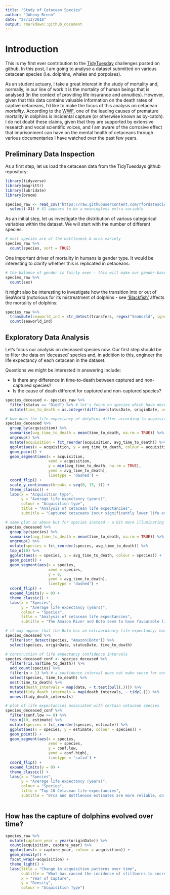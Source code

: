 ```yaml
---
title: "Study of Cetacean Species"
author: "Johnny Breen"
date: "27/12/2018"
output: rmarkdown::github_document
---
```


# Introduction

This is my first ever contribution to the [TidyTuesday](https://github.com/rfordatascience/tidytuesday) challenges posted on github. In this post, I am going to analyse a dataset submitted on various cetacean species (i.e. dolphins, whales and porpoises).

As an student actuary, I take a great interest in the study of mortality and, normally, in our line of work it is the mortality of human beings that is analysed (in the context of providing life insurance and annuities). However, given that this data contains valuable information on the death rates of captive cetaceans, I'd like to make the focus of this analysis on cetacean *mortality*. According to the [WWF](http://wwf.panda.org/knowledge_hub/endangered_species/cetaceans/threats/bycatch/), one of the leading causes of premature mortality in dolphins is incidental capture (or otherwise known as by-catch). I do not doubt these claims, given that they are supported by extensive research and vocal scientific voices, and I am aware of the corrosive effect that imprisonment can have on the mental health of cetaceans through various documentaries I have watched over the past few years. 

## Preliminary Data Inspection

As a first step, let us load the cetacean data from the TidyTuesdays github repository:

```r
library(tidyverse)
library(magrittr)
library(lubridate)
library(broom)

species_raw <- read_csv("https://raw.githubusercontent.com/rfordatascience/tidytuesday/master/data/2018/2018-12-18/allCetaceanData.csv") %>%
  select(-X1) # X1 appears to be a meaningless extra variable
```

As an initial step, let us investigate the distribution of various categorical variables within the dataset. We will start with the number of different species:

```r
# most species are of the bottleneck & orca variety
species_raw %>%
  count(species, sort = TRUE)
```

One important driver of mortality in humans is gender type. It would be interesting to clarify whether this is replicated in cetaceans:

```r
# the balance of gender is fairly even - this will make our gender-based estimates more reliable
species_raw %>%
  count(sex)
```

It might also be interesting to investigate how the transition into or out of SeaWorld (notorious for its mistreatment of dolphins - see ['Blackfish'](https://en.wikipedia.org/wiki/Blackfish_(film)) affects the mortality of dolphins:

```r
species_raw %>%
  transmute(seaworld_ind = str_detect(transfers, regex("SeaWorld", ignore_case = TRUE))) %>%
  count(seaworld_ind)
```

## Exploratory Data Analysis

Let's focus our analysis on deceased species now. Our first step should be to filter the data on 'deceased' species and, in addition to this, engineer the life expectancy of each cetacean in the dataset. 

Questions we might be interested in answering include:

* Is there any difference in time-to-death between captured and non-captured species?
* Is the cause of death different for captured and non-captured species?

```r
species_deceased <- species_raw %>%
  filter(status == "Died") %>% # let's focus on species which have deceased and those for which we *know* the birth year is accurate (indicated by "a")
  mutate(time_to_death = as.integer(difftime(statusDate, originDate, units = "days")) / 365.25)
```


```r
# how does the life expectancy of dolphins differ according to acquisition type - the answer is: by some margin. Captured cetaceans appear 
species_deceased %>%
  group_by(acquisition) %>%
  summarise(avg_time_to_death = mean(time_to_death, na.rm = TRUE)) %>%
  ungroup() %>%
  mutate(acquisition = fct_reorder(acquisition, avg_time_to_death)) %>%
  ggplot(aes(x = acquisition, y = avg_time_to_death, colour = acquisition)) +
  geom_point() +
  geom_segment(aes(x = acquisition,
                   xend = acquisition,
                   y = min(avg_time_to_death, na.rm = TRUE),
                   yend = avg_time_to_death),
                   linetype = 'dashed') +
  coord_flip() +
  scale_y_continuous(breaks = seq(0, 15, 1)) +
  theme_classic() +
  labs(x = "Acquisition type",
       y = "Average life expectancy (years)",
       colour = "Acquisition type",
       title = "Analysis of cetacean life expectancies",
       subtitle = "Captured cetaceans incur significantly lower life expectancies")

# same plot as above but for species instead - a bit more illuminating
species_deceased %>%
  group_by(species) %>%
  summarise(avg_time_to_death = mean(time_to_death, na.rm = TRUE)) %>%
  ungroup() %>%
  mutate(species = fct_reorder(species, avg_time_to_death)) %>%
  top_n(10) %>%
  ggplot(aes(x = species, y = avg_time_to_death, colour = species)) +
  geom_point() +
  geom_segment(aes(x = species,
                   xend = species,
                   y = 0,
                   yend = avg_time_to_death),
                   linetype = 'dashed') +
  coord_flip() +
  expand_limits(y = 0) +
  theme_classic() +
  labs(x = "Species",
       y = "Average life expectancy (years)",
       colour = "Species",
       title = "Analysis of cetacean life expectancies",
       subtitle = "The Amazon River and Boto seem to have favourable life expectancies")

# it may appear that the Boto has an extraordinary life expectancy; however, that's only because it consists of only one observation
species_deceased %>% 
  filter(str_detect(species, "Amazon|Boto")) %>%
  select(species, originDate, statusDate, time_to_death)

```


```r
# construction of life expectancy confidence intervals
species_deceased_conf <- species_deceased %>%
  filter(!is.na(time_to_death)) %>%
  add_count(species) %>%
  filter(n > 1) %>% # a confidence interval does not make sense for one single value (no variance can be estimated) %>%
  select(species, time_to_death) %>%
  nest(time_to_death) %>%
  mutate(death_intervals = map(data, ~ t.test(pull(.)))) %>%
  mutate(tidy_death_intervals = map(death_intervals, ~ tidy(.))) %>%
  unnest(tidy_death_intervals) 

# plot of life expectancies associated with certain cetacean species
species_deceased_conf %>%
  filter(conf.low >= 0) %>%
  top_n(10, estimate) %>%
  mutate(species = fct_reorder(species, estimate)) %>%
  ggplot(aes(x = species, y = estimate, colour = species)) +
  geom_point() +
  geom_segment(aes(x = species,
                   xend = species,
                   y = conf.low,
                   yend = conf.high),
                   linetype = 'solid') +
  coord_flip() +
  expand_limits(y = 0) +
  theme_classic() +
  labs(x = "Species",
       y = "Average life expectancy (years)",
       colour = "Species",
       title = "Top 10 Cetacean life expectancies",
       subtitle = "Orca and Bottlenose estimates are more reliable, on the whole")
  
```

## How has the capture of dolphins evolved over time?

```r
species_raw %>% 
  mutate(capture_year = year(originDate)) %>%
  count(acquisition, capture_year) %>%
  ggplot(aes(x = capture_year, colour = acquisition)) +
  geom_density() +
  facet_wrap(~acquisition) +
  theme_light() +
  labs(title = "Change in acquisition patterns over time",
       subtitle = "What has caused the incidence of stillborns to increase so rapidly since 1980?",
       x = "Year of Capture",
       y = "Density",
       colour = "Acquisition Type")
  
```



